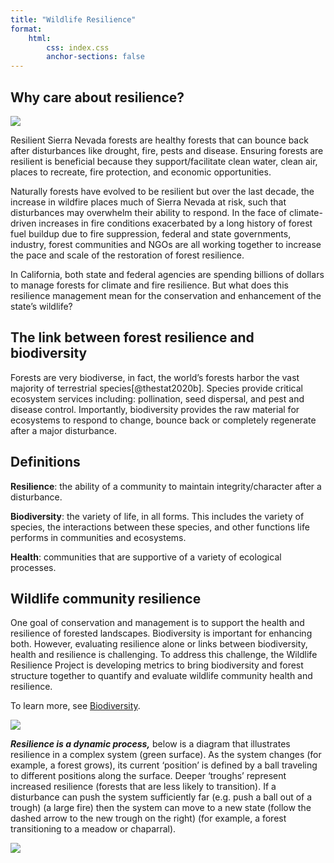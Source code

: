 ```yaml
---
title: "Wildlife Resilience"
format: 
    html:
        css: index.css
        anchor-sections: false
---
```


## Why care about resilience?

![](images/ForestType_Collage.png){fig-align="center"}

Resilient Sierra Nevada forests are healthy forests that can bounce back after disturbances like drought, fire, pests and disease. Ensuring forests are resilient is beneficial because they support/facilitate clean water, clean air, places to recreate, fire protection, and economic opportunities.

Naturally forests have evolved to be resilient but over the last decade, the increase in wildfire places much of Sierra Nevada at risk, such that disturbances may overwhelm their ability to respond. In the face of climate-driven increases in fire conditions exacerbated by a long history of forest fuel buildup due to fire suppression, federal and state governments, industry, forest communities and NGOs are all working together to increase the pace and scale of the restoration of forest resilience.

In California, both state and federal agencies are spending billions of dollars to manage forests for climate and fire resilience. But what does this resilience management mean for the conservation and enhancement of the state's wildlife?

## The link between forest resilience and biodiversity

Forests are very biodiverse, in fact, the world's forests harbor the vast majority of terrestrial species[@thestat2020b]. Species provide critical ecosystem services including: pollination, seed dispersal, and pest and disease control. Importantly, biodiversity provides the raw material for ecosystems to respond to change, bounce back or completely regenerate after a major disturbance. 

::: callout-tip
## Definitions

**Resilience**: the ability of a community to maintain integrity/character after a disturbance.

**Biodiversity**: the variety of life, in all forms. This includes the variety of species, the interactions between these species, and other functions life performs in communities and ecosystems.

**Health**: communities that are supportive of a variety of ecological processes.
:::


## Wildlife community resilience

One goal of conservation and management is to support the health and resilience of forested landscapes. Biodiversity is important for enhancing both. However, evaluating resilience alone or links between biodiversity, health and resilience is challenging. To address this challenge, the Wildlife Resilience Project is developing metrics to bring biodiversity and forest structure together to quantify and evaluate wildlife community health and resilience. 

To learn more, see [Biodiversity](biodiversity.qmd). <!-- <iframe src="pdf/Metrics_Wildlife_Community_Resilience_Summary.pdf" width="100%" height="1000px"> -->

![](images/ForestType_Collage.png){fig-align="center"}

***Resilience is a dynamic process,*** below is a diagram that illustrates resilience in a complex system (green surface). As the system changes (for example, a forest grows), its current 'position' is defined by a ball traveling to different positions along the surface. Deeper 'troughs' represent increased resilience (forests that are less likely to transition). If a disturbance can push the system sufficiently far (e.g. push a ball out of a trough) (a large fire) then the system can move to a new state (follow the dashed arrow to the new trough on the right) (for example, a forest transitioning to a meadow or chaparral).

[![](images/Roopnarine_Angielczyk_2016_Resilience_Image.png){fig-alt="Figure from Roopnarine and Angielczyk 2016." fig-align="center"}](https://www.researchgate.net/publication/309242056_The_Stability_of_Ecological_Communities_as_an_Agent_of_Evolutionary_Selection)

## 
